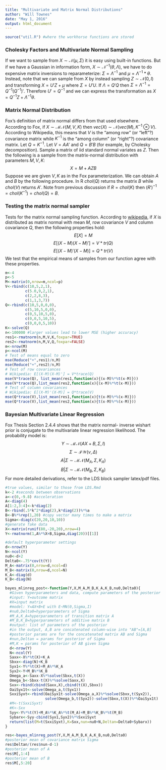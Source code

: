 ```yaml
---
title: "Multivariate and Matrix Normal Distributions"
author: "Will Townes"
date: "May 1, 2016"
output: html_document
---
```


```r
source("util.R") #where the workhorse functions are stored
```

### Cholesky Factors and Multivariate Normal Sampling

If we want to sample from $X\sim\mathcal{N}(\mu,\Sigma)$ it is easy using built-in functions. But if we have a Gaussian in information form, $X\sim\mathcal{N}^{-1}(\theta,\Lambda)$, we have to do expensive matrix inversions to reparameterize: $\Sigma=\Lambda^{-1}$ and $\mu=\Lambda^{-1}*\theta$. Instead, note that we can sample from $X$ by instead sampling $Z\sim\mathcal{N}(0,I)$ and transforming $X=U'Z+\mu$ where $\Sigma=U'U$. If $\Lambda=Q'Q$ then $\Sigma = \Lambda^{-1} = Q^{-1}\left(Q^{-1}\right)'$. Therefore $U' = Q^{-1}$ and we can express the transformation as $X=Q^{-1}Z+\Lambda^{-1}\theta$.

### Matrix Normal Distribution

Fox's definition of matrix normal differs from that used elsewhere. According to Fox, if $X\sim\mathcal{MN}(M,V,K)$ then $vec(X)\sim\mathcal{N}(vec(M),K^{-1}\otimes V)$. According to Wikipedia, this means that $V$ is the "among row" (or "left"?) covariance matrix while $K^{-1}$ is the "among column" (or "right"?) covariance matrix. Let $Q=K^{-1}$. Let $V=AA'$ and $Q=B'B$ (for example, by Cholesky decomposition). Sample a matrix of iid standard normal variates as $Z$. Then the following is a sample from the matrix-normal distribution with parameters $M,V,K$:
$$X=M+AZB$$
Suppose we are given $V,K$ as in the Fox parameterization. We can obtain $A$ and $B$ by the following procedure. In R $chol(Q)$ returns the matrix $B$ while $chol(V)$ returns $A'$. Note from previous discussion if $R=chol(K)$ then $(R')^{-1}=chol(K^{-1})=chol(Q)=B$.

### Testing the matrix normal sampler

Tests for the matrix normal sampling function. According to [wikipedia](https://en.wikipedia.org/wiki/Matrix_normal_distribution), if $X$ is distributed as matrix normal with mean $M$, row covariance $V$ and column covariance $Q$, then the following properties hold:
$$E[X] = M$$
$$E[(X-M)(X-M)'] = V* tr(Q)$$
$$E[(X-M)'(X-M)] = Q* tr(V)$$
We test that the empirical means of samples from our function agree with these properties.

```r
m<-4
p<-5
M<-matrix(0,nrow=m,ncol=p)
V<-rbind(c(10,5,2,1),
         c(5.0,9,2,1),
         c(2,2,8,3),
         c(1,1,3,7))
Q<-rbind(c(10,5,0,0,0),
         c(5,10,5,0,0),
         c(0,5,10,5,0),
         c(0,0,5,10,5),
         c(0,0,0,5,10))
K<-solve(Q)
n<-100000 #larger values lead to lower MSE (higher accuracy)
res1<-rmatnorm(n,M,V,K,foxpar=TRUE)
res2<-rmatnorm(n,M,V,Q,foxpar=FALSE)
m<-nrow(M)
p<-ncol(M)
# Test of means equal to zero
mse(Reduce("+",res1)/n,M)
mse(Reduce("+",res2)/n,M)
# Test of row covariances
# Wikipedia: E[(X-M)(X-M)'] = V*trace(Q)
mse(V*trace(Q), list_mean(res1,function(x){(x-M)%*%t(x-M)}))
mse(V*trace(Q),list_mean(res2,function(x){(x-M)%*%t(x-M)}))
# Test of column covariances
# Wikipedia: E[(X-M)'(X-M)] = Q*trace(V)
mse(Q*trace(V),list_mean(res1,function(x){t(x-M)%*%(x-M)}))
mse(Q*trace(V),list_mean(res2,function(x){t(x-M)%*%(x-M)}))
```

### Bayesian Multivariate Linear Regression

Fox Thesis Section 2.4.4 shows that the matrix normal- inverse wishart prior is conjugate to the multivariate linear regression likelihood. The probability model is:
$$Y\sim\mathcal{MN}(AX+B,\Sigma,I)$$
$$\Sigma\sim\mathcal{IW}(\nu,\Delta)$$
$$A|\Sigma\sim\mathcal{MN}(M_A,\Sigma,K_A)$$
$$B|\Sigma\sim\mathcal{MN}(M_B,\Sigma,K_B)$$
For more detailed derivations, refer to the LDS block sampler latex/pdf files.

```r
#true values, similar to those from LDS.Rmd
k<-2 #seconds between observations
a<-c(0,-9.8) #acceleration
A<-diag(4)
A[1:2,3:4]<-k*diag(2)
B<-rbind(.5*k^2*diag(2),k*diag(2))%*%a
B<-B%*%rep(1,20) #copy vector many times to make a matrix
Sigma<-diag(c(20,20,10,10))
#generate fake data
X<-matrix(runif(80,-20,20),nrow=4)
Y<-rmatnorm(1,A%*%X+B,Sigma,diag(20))[[1]]

#default hyperparameter settings
d<-nrow(Y)
N<-ncol(Y)
nu0<-d+2
Delta0<-.75*cov(t(Y))
M_A<-matrix(0,nrow=d,ncol=d)
M_B<-matrix(0,nrow=d,ncol=N)
K_A<-diag(d)
K_B<-diag(N)

bayes_mlinreg_post<-function(Y,X,M_A,M_B,K_A,K_B,nu0,Delta0){
  #Given hyperparameters and data, compute parameters of the posterior
  #input: Y=outcome matrix
  #X=input matrix
  #model: Y=AX+B+E with E~MN(0,Sigma,I)
  #nu0,Delta0=hyperparameters of Sigma
  #M_A,K_A=hyperparameters of transition matrix A
  #M_B,K_B=hyperparameters of additive matrix B
  #output: list of parameters of the posterior
  #in the output, A,B are concatenated column-wise into "AB"=[A,B]
  #posterior params are for the concatenated matrix AB and Sigma
  #nun,Deltan = params for posterior of Sigma
  #M,K = params for posterior of AB given Sigma
  d<-nrow(Y)
  N<-ncol(Y)
  Saxx<-X%*%t(X)+K_A
  Sbxx<-diag(N)+K_B
  Syx1<-Y%*%t(X)+M_A%*%K_A
  Syx2<-Y+M_B%*%K_B
  Omega_a<-Saxx-X%*%solve(Sbxx,t(X))
  Omega_b<-Sbxx-t(X)%*%solve(Saxx,X)
  Sxx<-rbind(cbind(Saxx,X),cbind(t(X),Sbxx))
  OaiSyx1t<-solve(Omega_a,t(Syx1))
  SxxiSyxt<-rbind(OaiSyx1t-solve(Omega_a,X)%*%solve(Sbxx,t(Syx2)),
                  solve(Omega_b,t(Syx2))-solve(Sbxx,t(X))%*%OaiSyx1t)
  #M<-t(SxxiSyxt)
  #K<-Sxx
  Syy<-Y%*%t(Y)+M_A%*%K_A%*%t(M_A)+M_B%*%K_B%*%t(M_B)
  Sybarx<-Syy-cbind(Syx1,Syx2)%*%SxxiSyxt
  return(list(M=t(SxxiSyxt),K=Sxx,nun=nu0+N,Deltan=Delta0+Sybarx))
}

res<-bayes_mlinreg_post(Y,X,M_A,M_B,K_A,K_B,nu0,Delta0)
#posterior mean of covariance matrix Sigma
res$Deltan/(res$nun-d-1)
#posterior mean of A
res$M[,1:4]
#posterior mean of B
res$M[,5:20]
```

